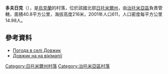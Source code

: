 {{coord|50|18|5|N|28|35|5|E|scale:30000|display=title}}

'''多夫日克'''（{{lang-uk|Довжик}}），是[[烏克蘭|烏克蘭]]的村落，位於該國北部[[日托米爾州|日托米爾州]]，由[[治托米亞區|治托米亞區]]負責管轄，面積40.8平方公里，海拔高度216米，2001年人口611，人口密度每平方公里14.98人。

==參考資料==
* [http://weather.in.ua/ua/zhitomirskaja/7067 Погода в селі Довжик]{{Wayback|url=http://weather.in.ua/ua/zhitomirskaja/7067 |date=20111219122643 }}
* [http://wikimapia.org/#lang=uk&lat=50.296605&lon=28.585997&z=15&m=b&show=/7776300/uk/%D0%94%D0%BE%D0%B2%D0%B6%D0%B8%D0%BA Довжик на на вікімапії]{{WebCite|url=https://www.webcitation.org/61CZ2O6Sc?url=http://wikimapia.org/#lang=uk&lat=50.296605&lon=28.585997&z=15&m=b&show=/7776300/uk/%D0%94%D0%BE%D0%B2%D0%B6%D0%B8%D0%BA |date=20110825123910 |dateformat=iso }}

{{DEFAULTSORT:Довжик}}
[[Category:日托米爾州村落|Category:日托米爾州村落]]
[[Category:治托米亞區村落|Category:治托米亞區村落]]


{{Zhytomyr-geo-stub}}